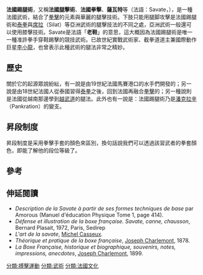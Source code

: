 {{Infobox 武術
| 名稱           = Savate-boxe française
| 外國名         = 
| 圖像           = Seminario Internacional Savate Cuba 2008.jpg
| 圖像說明       = 
| 別名           = 法國拳、薩瓦特拳擊、法式拳擊或法式踢擊
| 競技形式       = 全接觸
| 使用武器       = 
| 創立國         = 法國<ref>{{cite news|title= The Nobel Art."; Self-Defense by Kicking Exemplified by French Artists in London.|work= New York Times|date=10 November 1898|url= https://www.nytimes.com/1898/11/10/archives/the-noble-art-selfdefense-by-kicking-exemplified-by-french-artists.html|access-date=10 August 2010}}</ref>
| 創立年         = 
| 創始者         = {{link-en|米歇尔·卡塞克斯|Michel Casseux}}（Michel Casseux）
| 源流           =
| 流派           = 
| 派生種目       = 法國棍術
| 主要技術       = 擊打類武術
| 奧運會項目     = 僅[[1924年夏季奧運會|1924年夏季奧運會]]出現一次<ref name="Books.google.co.uk">{{cite book|url=https://books.google.com/books?id=9mM0XzW03AcC&q=Savate&pg=PA72|title=Historical Dictionary of the Olympic Movement|isbn=9780810875227|access-date=10 January 2015|last1=Mallon|first1=Bill|last2=Heijmans|first2=Jeroen|date=11 August 2011}}</ref>
| 組織連結       =
}}

'''法國踢腿術'''，又稱'''法國腿擊術'''、'''法國拳擊'''、'''薩瓦特'''等（法語：Savate，{{IPA-fr|saˈvat}}），是一種法國武術，結合了[[拳擊|拳擊]]的元素與華麗的腿擊技術。下肢只能用腿脚攻擊是法國踢腿術和[[泰拳|泰拳]]與[[席拉|席拉]]（Silat）等亞洲武術的腿擊技法的不同之處，亞洲武術一般還可以使用膝擊技術。Savate是法語「'''老鞋'''」的意思，這大概因為法國踢腿術是唯一一種准許拳手穿鞋踢擊的競技武術。已故世紀實戰武術家、截拳道道主兼國際動作巨星[[李小龍|李小龍]]，也曾表示此種武術的腿法非常之精妙。

==歷史==
關於它的起源眾說紛紜，有一說是由19世紀法國馬賽港口的水手們開發的；另一說是由18世紀法國人從泰國習得[[泰拳|泰拳]]之後，回到法國再融合[[拳擊|拳擊]]的；另一種說則是法國從越南那邊學到[[越武道|越武道]]的腿法。此外也有一說是：法國踢腿術乃是[[潘克拉辛|潘克拉辛]]（Pankration）的變支。

==昇段制度==
昇段制度是采用拳擊手套的顏色來區別，換句話說我們可以透過該習武者的拳套顏色，即能了解他的段位等級了。

==參考==
{{reflist}}

==伸延閱讀==
* ''Description de la Savate à partir de ses formes techniques de base'' par Amorous (Manuel d'éducation Physique Tome 1, page 414).
* ''Défense et illustration de la boxe française. Savate, canne, chausson'', Bernard Plasait, 1972, Paris, Sedirep
* ''L'art de la savate'', [[Michel_Casseux|Michel Casseux]].
* ''Théorique et pratique de la boxe française'', [[Joseph_Charlemont|Joseph Charlemont]], 1878.
* ''La Boxe Française, historique et biographique, souvenirs, notes, impressions, anecdotes'', [[Joseph_Charlemont|Joseph Charlemont]], 1899.

{{Authority control}}

[[分類:搏擊運動|分類:搏擊運動]]
[[分類:武術|分類:武術]]
[[分類:法國文化|分類:法國文化]]